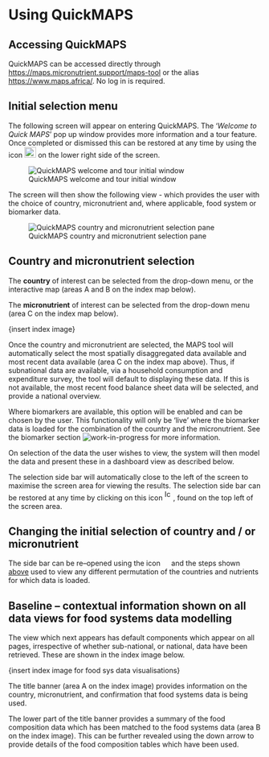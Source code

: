 # Using QuickMAPS

## Accessing QuickMAPS

QuickMAPS can be accessed directly through <https://maps.micronutrient.support/maps-tool> or the alias <https://www.maps.africa/>. No log in is required.

## Initial selection menu

The following screen will appear on entering QuickMAPS. The '*Welcome to Quick MAPS*' pop up window provides more information and a tour feature. Once completed or dismissed this can be restored at any time by using the icon ![Pop up MAPS welcome and tour](images/MAPS_icons1.png){width="23" height="21"} on the lower right side of the screen.

![QuickMAPS welcome and tour initial window](images/QuickMAPS_popup1.png)

The screen will then show the following view - which provides the user with the choice of country, micronutrient and, where applicable, food system or biomarker data.

![QuickMAPS country and micronutrient selection pane](images/QuickMAPS_popup2.png){fig-alt="QuickMAPS country and micronutrient selection pane" fig-align="center"}

## Country and micronutrient selection

The **country** of interest can be selected from the drop-down menu, or the interactive map (areas A and B on the index map below).

The **micronutrient** of interest can be selected from the drop-down menu (area C on the index map below).

{insert index image}

Once the country and micronutrient are selected, the MAPS tool will automatically select the most spatially disaggregated data available and most recent data available (area C on the index map above). Thus, if subnational data are available, via a household consumption and expenditure survey, the tool will default to displaying these data. If this is not available, the most recent food balance sheet data will be selected, and provide a national overview.

Where biomarkers are available, this option will be enabled and can be chosen by the user. This functionality will only be 'live' where the biomarker data is loaded for the combination of the country and the micronutrient. See the biomarker section ![work-in-progress](images/WiP_purplespanner.svg) for more information.

On selection of the data the user wishes to view, the system will then model the data and present these in a dashboard view as described below.

The selection side bar will automatically close to the left of the screen to maximise the screen area for viewing the results. The selection side bar can be restored at any time by clicking on this icon ![Icon to restore the selection side bar](images/SideBar_closedviewicon.png){width="17" height="21"}, found on the top left of the screen area.

## Changing the initial selection of country and / or micronutrient

The side bar can be re--opened using the icon ![](images/SideBar_closedviewicon.png){width="14"} and the steps shown [above](https://help.micronutrient.support/QuickMAPS.html#country-and-micronutrient-selection) used to view any different permutation of the countries and nutrients for which data is loaded.

## Baseline -- contextual information shown on all data views for food systems data modelling

The view which next appears has default components which appear on all pages, irrespective of whether sub-national, or national, data have been retrieved. These are shown in the index image below.

{insert index image for food sys data visualisations}

The title banner (area A on the index image) provides information on the country, micronutrient, and confirmation that food systems data is being used.

The lower part of the title banner provides a summary of the food composition data which has been matched to the food systems data (area B on the index image). This can be further revealed using the down arrow to provide details of the food composition tables which have been used.
